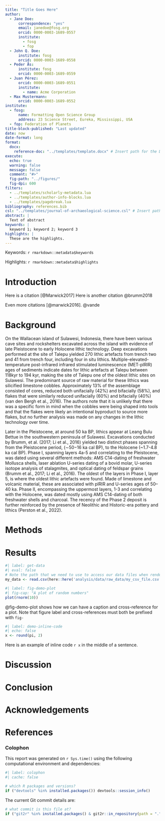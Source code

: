 ```yaml
---
title: "Title Goes Here"
author:
  - Jane Doe:
      correspondence: "yes"
      email: janedoe@fosg.org
      orcid: 0000-0003-1689-0557
      institute:
        - fosg
        - fop
  - John Q. Doe:
      institute: fosg
      orcid: 0000-0003-1689-0558
  - Peder Ås:
      institute: fosg
      orcid: 0000-0003-1689-0559
  - Juan Pérez:
      orcid: 0000-0003-1689-0551
      institute:
        - name: Acme Corporation
  - Max Mustermann:
      orcid: 0000-0003-1689-0552
institute:
  - fosg:
      name: Formatting Open Science Group
      address: 23 Science Street, Eureka, Mississippi, USA
  - fop: Federation of Planets
title-block-published: "Last updated"  
date: now
date-format: long
format: 
  docx:
    reference-doc: "../templates/template.docx" # Insert path for the DOCX file
execute:
  echo: true
  warning: false
  message: false
  comment: "#>"
  fig-path: "../figures/"
  fig-dpi: 600
filters:
  - ../templates/scholarly-metadata.lua
  - ../templates/author-info-blocks.lua
  - ../templates/pagebreak.lua
bibliography: references.bib
csl: "../templates/journal-of-archaeological-science.csl" # Insert path for the bib-style
abstract: |
  Text of abstract
keywords: |
  keyword 1; keyword 2; keyword 3
highlights: |
  These are the highlights. 
---
```


<!-- This is the format for text comments that will be ignored during renderings. Do not put R code in these comments because it will not be ignored. -->

<!-- With the following code you can access and display values from the yml header above. -->

Keywords: `r rmarkdown::metadata$keywords`

Highlights: `r rmarkdown::metadata$highlights`

<!-- The actual document text starts here: -->

# Introduction

Here is a citation [@Marwick2017] Here is another citation @brumm2018

Even more citations [@marwick2016]. @vande

# Background

On the Wallacean island of Sulawesi, Indonesia, there have been various cave sites and rockshelters excavated across the island with evidence of late Pleistocene to early Holocene lithic technology. Deep excavations performed at the site of Talepu yielded 270 lithic artefacts from trench two and 41 from trench four, including four in situ lithics. Multiple-elevated-temperature post-infrared infrared stimulated luminescence (MET-pIRIR) ages of sediments indicate dates for lithic artefacts at Talepu between 118kyr to 194 kyr, making the site of Talepu one of the oldest lithic sites on Sulawesi. The predominant source of raw material for these lithics was silicified limestone cobbles. Approximately 13% of the assemblage consisted of cores, reduced both unifacially (42%) and bifacially (58%), and flakes that were similarly reduced unifacially (60%) and bifacially (40%) (van den Bergh et al., 2016). The authors note that it is unlikely that there was a specific form in mind when the cobbles were being shaped into tools and that the flakes were likely an intentional byproduct to source more flakes, but no further analysis was made on any changes in the lithic technology over time.

Later in the Pleistocene, at around 50 ka BP, lithics appear at Leang Bulu Bettue in the southwestern peninsula of Sulawesi. Excavations conducted by Brumm, et al. (2017; Li et al., 2016) yielded two distinct phases spanning from the Pleistocene period, (∼50−16 ka cal BP), to the Holocene (\~1.7-4.8 ka cal BP). Phase I, spanning layers 4a-5 and correlating to the Pleistocene, was dated using several different methods: AMS C14-dating of freshwater Mollusca shells, laser ablation U-series dating of a bovid molar, U-series isotope analysis of stalagmites, and optical dating of feldspar grains (Brumm et al., 2017; Li et al., 2016). The oldest of the layers in Phase I, layer 5, is where the oldest lithic artefacts were found. Made of limestone and volcanic material, these are associated with pIRIR and U-series ages of 50--40 ka. Phase II, encompassing the uppermost layers, 1-3 and correlating with the Holocene, was dated mostly using AMS C14-dating of both freshwater shells and charcoal. The recency of the Phase 2 deposit is further reinforced by the presence of Neolithic and Historic-era pottery and lithics (Perston et al., 2022).

# Methods

# Results

<!-- Here's some example analysis code: -->

```r
#| label: get-data
#| eval: false
# Note the path that we need to use to access our data files when rendering this document
my_data <- read.csv(here::here('analysis/data/raw_data/my_csv_file.csv'))
```

```r
#| label: fig-demo-plot
#| fig-cap: "A plot of random numbers"
plot(rnorm(10))
```

@fig-demo-plot shows how we can have a caption and cross-reference for a plot. Note that figure label and cross-references must both be prefixed with `fig-`

```r
#| label: demo-inline-code
#| echo: false
x <- round(pi, 2)
```

Here is an example of inline code `r x` in the middle of a sentence.

# Discussion

# Conclusion

# Acknowledgements

<!-- The following line inserts a page break  -->

\newpage

# References

<!-- The following line ensures the references appear here for the MS Word or HTML output files, rather than right at the end of the document (this will not work for PDF files):  -->

::: {#refs}
:::

\newpage

### Colophon

This report was generated on `r Sys.time()` using the following computational environment and dependencies:

```r
#| label: colophon
#| cache: false

# which R packages and versions?
if ("devtools" %in% installed.packages()) devtools::session_info()
```

The current Git commit details are:

```r
# what commit is this file at? 
if ("git2r" %in% installed.packages() & git2r::in_repository(path = ".")) git2r::repository(here::here())  
```

